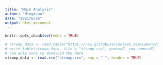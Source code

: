 ```yaml
---
title: "Main Analysis"
author: "Mingxuan"
date: "2021/6/26"
output: html_document
---
```


```r
knitr::opts_chunk$set(echo = TRUE)
```

```r
# stroop_data <- read.table("https://raw.githubusercontent.com/Lakens/Stroop/master/stroop.txt", sep = "\t", header = TRUE)
# write.table(stroop_data, file = "stroop.csv", quote=F, row.names=F)
# run only once to download the data
stroop_data <- read.csv("stroop.csv", sep = " ", header = TRUE)
```

